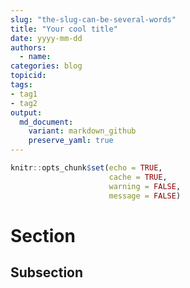 ```yaml
---
slug: "the-slug-can-be-several-words"
title: "Your cool title"
date: yyyy-mm-dd
authors:
  - name: 
categories: blog
topicid:  
tags:
- tag1
- tag2
output: 
  md_document:
    variant: markdown_github
    preserve_yaml: true
---
```


```r
knitr::opts_chunk$set(echo = TRUE,
                      cache = TRUE,
                      warning = FALSE,
                      message = FALSE)
```

# Section

## Subsection
